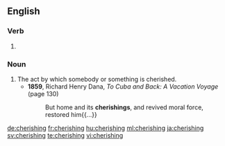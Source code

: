 ==English==

===Verb===
{{head|en|present participle}}

# {{present participle of|cherish|lang=en}}

===Noun===
{{en-noun}}

# The act by which somebody or something is cherished.
#* '''1859''', Richard Henry Dana, ''To Cuba and Back: A Vacation Voyage'' (page 130)
#*: But home and its '''cherishings''', and revived moral force, restored him{{...}}

[[de:cherishing]]
[[fr:cherishing]]
[[hu:cherishing]]
[[ml:cherishing]]
[[ja:cherishing]]
[[sv:cherishing]]
[[te:cherishing]]
[[vi:cherishing]]